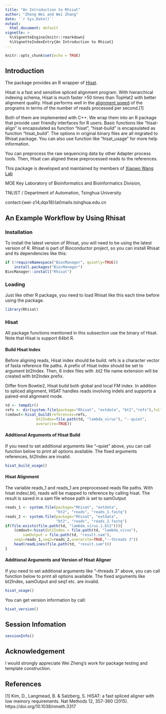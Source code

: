 ```yaml
---
title: "An Introduction to Rhisat"
author: "Zheng Wei and Wei Zhang"
date: '`r Sys.Date()`'
output:
  html_document: default
vignette: >
  %\VignetteEngine{knitr::rmarkdown}
  %\VignetteIndexEntry{An Introduction to Rhisat}
---
```


```r
knitr::opts_chunk$set(echo = TRUE)
```


## Introduction

The package provides an R wrapper of
[Hisat](http://ccb.jhu.edu/software/hisat/index.shtml).

Hisat is a fast and sensitive spliced alignment program.
With hierarchical indexing schema, Hisat is much faster >50 
times than TopHat2 with better alignment quality. Hisat performs well 
in the [alignment speed](https://www.nature.com/articles/nmeth.3317/figures/6) 
of the programs in terms of the number of reads processed per second.[1]

Both of them are implemented with C++. We wrap them
into an R package that provide user friendly interfaces for R users.
Basic functions like "hisat-align" is encapsulated as function "hisat",
"hisat-build" is encapsulated as function "hisat_build". The options in
original binary files are all migrated to Rhisat package. You can also
use function like "hisat_usage" for more help information.

You can preprocess the raw sequencing data by other Adapter process 
tools. Then, Hisat can aligned these
preprocessed reads to the references. 

This package is developed and maintained by members of 
[Xiaowo Wang Lab](http://bioinfo.au.tsinghua.edu.cn/member/xwwang)

MOE Key Laboratory of Bioinformatics and Bioinformatics Division, 

TNLIST / Department of Automation, Tsinghua University

contact:{wei-z14,dqx18}(at)mails.tsinghua.edu.cn

## An Example Workflow by Using Rhisat



### Installation

To install the latest version of Rhisat, you will need to be using the
latest version of R. Rhisat is part of Bioconductor project, 
so you can install Rhisat and its dependencies like this:

```r
if (!requireNamespace("BiocManager", quietly=TRUE))
    install.packages("BiocManager")
BiocManager::install("Rhisat")
```

### Loading

Just like other R package, 
you need to load Rhisat like this each time before using the package.
```r
library(Rhisat)
```

### Hisat
All package functions mentioned in this subsection 
use the binary of Hisat. 
Note that Hisat is support 64bit R.

#### Build Hisat Index
Before aligning reads, Hisat index should be build. 
refs is a character vector of fasta reference file paths. 
A prefix of Hisat index should be set to argument bt2Index. 
Then, 6 index files with .bt2 file name extension will 
be created with bt2Index prefix.

Differ from Bowtie2, Hisat build both global and local FM
index. In addition to spliced alignment, HISAT handles reads 
involving indels and supports a paired-end alignment mode. 

```r
td <- tempdir()
refs <- dir(system.file(package="Rhisat", "extdata", "bt2","refs"),full=TRUE)
(cmdout<-hisat_build(references=refs, 
              bt2Index=file.path(td, "lambda_virus"), "--quiet",
              overwrite=TRUE))
```

#### Additional Arguments of Hisat Build

If you need to set additional arguments like 
"--quiet" above, 
you can call function below to print all options available. 
The fixed arguments references, bt2Index are invalid.

```r
hisat_build_usage()
```

#### Hisat Alignment

The variable reads_1 and reads_1 are preprocessed reads file paths. 
With hisat index(.bt), 
reads will be mapped to reference by calling hisat. 
The result is saved in a sam file whose path is set to samOutput 

```r
reads_1 <- system.file(package="Rhisat", "extdata", 
                       "bt2", "reads", "reads_1.fastq")
reads_2 <- system.file(package="Rhisat", "extdata", 
                       "bt2", "reads", "reads_2.fastq")
if(file.exists(file.path(td, "lambda_virus.1.bt2"))){
    (cmdout<-hisat(bt2Index = file.path(td, "lambda_virus"),
        samOutput = file.path(td, "result.sam"),
    seq1=reads_1,seq2=reads_2,overwrite=TRUE,"--threads 3"))
    head(readLines(file.path(td, "result.sam")))
}
```

#### Additional Arguments and Version of Hisat Aligner

If you need to set additional arguments like "--threads 3" above, 
you can call function below to print all options available. 
The fixed arguments like bt2Index, samOutput and seq1 etc. are invalid.

```r
hisat_usage()
```

You can get version information by call:

```r
hisat_version()
```


## Session Infomation

```r
sessionInfo()
```

## Acknowledgement

I would strongly appreciate Wei Zheng's work for
package testing and template construction.

## References

[1] Kim, D., Langmead, B. & Salzberg, S. HISAT: a fast 
spliced aligner with low memory requirements. Nat Methods 12, 
357-360 (2015). https://doi.org/10.1038/nmeth.3317


